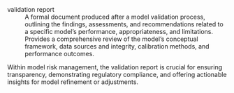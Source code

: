 validation report
: A formal document produced after a model validation process, outlining the findings, assessments, and recommendations related to a specific model's performance, appropriateness, and limitations. Provides a comprehensive review of the model's conceptual framework, data sources and integrity, calibration methods, and performance outcomes. 

Within model risk management, the validation report is crucial for ensuring transparency, demonstrating regulatory compliance, and offering actionable insights for model refinement or adjustments.